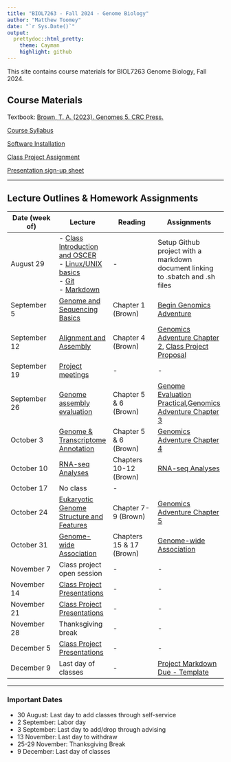 ```yaml
---
title: "BIOL7263 - Fall 2024 - Genome Biology"
author: "Matthew Toomey"
date: "`r Sys.Date()`"
output:
  prettydoc::html_pretty:
    theme: Cayman
    highlight: github
---
```


This site contains course materials for BIOL7263 Genome Biology, Fall 2024.

## Course Materials

Textbook: [Brown, T. A. (2023). Genomes 5. CRC Press.](https://www.routledge.com/Genomes-5/Brown/p/book/9780367674076)

[Course Syllabus](CourseMaterials/CourseSyllabus.html) 

[Software Installation](CourseMaterials/InstallationInstructions.html)

[Class Project Assignment](Assignments/ProjectAssignment.html) 

[Presentation sign-up sheet](https://docs.google.com/spreadsheets/d/1DVq0VemQlcY2oDZhtWaNZmfGDkfdZXTkxrJdSCjfZn8/edit?usp=sharing)

___

## Lecture Outlines & Homework Assignments

Date (week of)  | Lecture | Reading | Assignments
------------- |----------- | ------------- | ------------- 
August 29  | - [Class Introduction and OSCER](https://github.com/mbtoomey/genome_biology_FA24/blob/main/CourseMaterials/OSCER.md)<br/> - [Linux/UNIX basics](Lessons/Shell_Navigation.html)<br/> - [Git](https://github.com/mbtoomey/genome_biology_FA24/blob/main/Lessons/Lesson2.md)<br/> - [Markdown](https://github.com/mbtoomey/genome_biology_FA24/blob/main/Lessons/Lesson3.md) | - | Setup Github project with a markdown document linking to .sbatch and .sh files
September 5  | [Genome and Sequencing Basics](https://github.com/mbtoomey/genome_biology_FA24/blob/main/Lessons/Lecture1_Genome_and_Sequencing_Basics.pdf) | Chapter 1 (Brown) | [Begin Genomics Adventure](https://github.com/mbtoomey/genomics_adventure)  
September 12  | [Alignment and Assembly](https://github.com/mbtoomey/genome_biology_FA24/blob/main/Lessons/Lecture2_Alignment_and_Assembly.pdf)  | Chapter 4 (Brown) | [Genomics Adventure Chapter 2](https://github.com/mbtoomey/genomics_adventure/blob/release/chapter_2/task_1.md), [Class Project Proposal](Assignments/ProjectAssignment.html)  
September 19  | [Project meetings](https://docs.google.com/spreadsheets/d/1DVq0VemQlcY2oDZhtWaNZmfGDkfdZXTkxrJdSCjfZn8/edit?usp=sharing) | - | -
September 26  | [Genome assembly evaluation](https://github.com/mbtoomey/genome_biology_FA24/blob/main/Lessons/Lecture3_Genome_Assembly_Evaluation.pdf) | Chapter 5 & 6 (Brown) | [Genome Evaluation Practical](https://github.com/mbtoomey/genome_biology_FA24/blob/main/Lessons/Genome_Eval.md),[Genomics Adventure Chapter 3](https://github.com/mbtoomey/genomics_adventure/blob/release/chapter_3/task_1.md)
October 3 | [Genome & Transcriptome Annotation](https://github.com/mbtoomey/genome_biology_FA24/blob/main/Lessons/annotation.md) | Chapter 5 & 6 (Brown) | [Genomics Adventure Chapter 4](https://github.com/mbtoomey/genomics_adventure/blob/release/chapter_4/task_1.md)
October 10 | [RNA-seq Analyses](https://github.com/mbtoomey/genome_biology_FA24/blob/main/Lessons/RNAseq.md) |Chapters 10-12 (Brown) | [RNA-seq Analyses](https://github.com/mbtoomey/genome_biology_FA24/blob/main/Lessons/RNAseq.md)
October 17  | No class | -
October 24  | [Eukaryotic Genome Structure and Features](https://github.com/mbtoomey/genome_biology_FA24/blob/main/Lessons/Lecture_7_Genome_Structure.pdf) | Chapter 7-9 (Brown) | [Genomics Adventure Chapter 5](https://github.com/mbtoomey/genomics_adventure/blob/release/chapter_5/task_1.md) 
October 31   | [Genome-wide Association](https://github.com/mbtoomey/genome_biology_FA24/blob/main/Lessons/GWA.md) | Chapters 15 & 17 (Brown) | [Genome-wide Association](https://github.com/mbtoomey/genome_biology_FA24/blob/main/Lessons/GWA.md) 
November 7   | Class project open session | - | -
November 14  | [Class Project Presentations](https://docs.google.com/spreadsheets/d/1DVq0VemQlcY2oDZhtWaNZmfGDkfdZXTkxrJdSCjfZn8/edit?usp=sharing) | - | -    
November 21  | [Class Project Presentations](https://docs.google.com/spreadsheets/d/1DVq0VemQlcY2oDZhtWaNZmfGDkfdZXTkxrJdSCjfZn8/edit?usp=sharing)  | - | -  
November 28  | Thanksgiving break | - | - 
December 5  | [Class Project Presentations](https://docs.google.com/spreadsheets/d/1DVq0VemQlcY2oDZhtWaNZmfGDkfdZXTkxrJdSCjfZn8/edit?usp=sharing)  | - | - 
December 9  | Last day of classes | - | [Project Markdown Due - Template](Lessons/project_example.md) 

___

### Important Dates
- 30 August: Last day to add classes through self-service
- 2 September: Labor day
- 3 September: Last day to add/drop through advising
- 13 November: Last day to withdraw
- 25-29 November: Thanksgiving Break
- 9 December: Last day of classes

